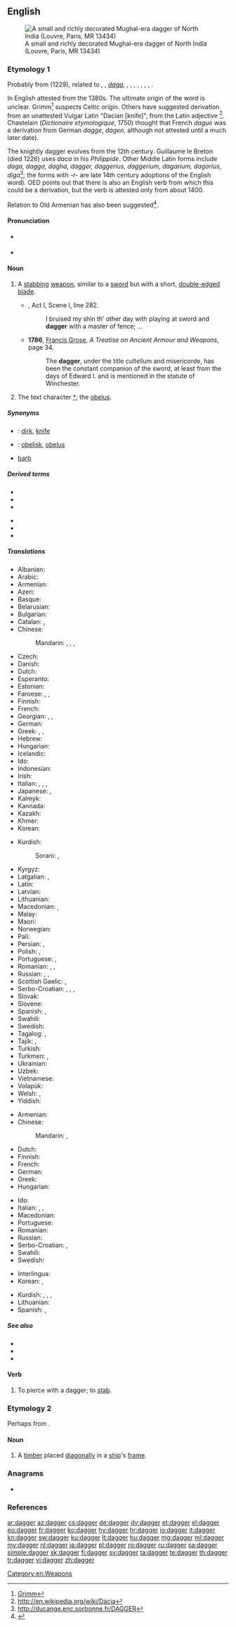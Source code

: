 {{also|Dagger}}
==English==
{{wikipedia|dab=dagger (disambiguation)|dagger|lang=en}}
[[Image:Dagger_India_Louvre_MR13434.jpg|thumb|A small and richly decorated Mughal-era dagger of North India (Louvre, Paris, MR 13434)]]

===Etymology 1===
Probably from {{etyl|fro|en}} {{m|fro|dague}} (1229), related to {{etyl|oc|-}}, {{etyl|it|-}}, {{etyl|es|-}} ''[[daga]]'', {{cog|de|Degen}}, {{cog|gml|dagge||knife's point}}, {{cog|non|daggardr}}, {{cog|cy|dager}}, {{m|cy|dagr}}, {{cog|br|dac}}, {{cog|sq|thikë||a knife, dagger}}, {{m|sq|thek||to stab, to pierce with a sharp object}}.

In English attested from the 1380s.
The ultimate origin of the word is unclear. Grimm<ref>[http://germazope.uni-trier.de:8080/Projekte/WBB2009/DWB/wbgui_py?lemid=GM03434 Grimm]</ref> <!-- dead link -->suspects Celtic origin.
Others have suggested derivation from an unattested Vulgar Latin {{m|la|*daca}} "Dacian [knife]", from the Latin adjective {{m|la|dācus}}<ref>http://en.wikipedia.org/wiki/Dacia</ref>. Chastelain (''Dictionaire etymologique'', 1750) thought that French ''dague'' was a derivation from German ''dagge'', ''dagen'', although not attested until a much later date).

The knightly dagger evolves from the 12th century. Guillaume le Breton (died 1226) uses ''daca'' in his ''Philippide''. Other Middle Latin forms include ''daga, dagga, dagha, dagger, daggerius, daggerium, dagarium, dagarius, diga''<ref>http://ducange.enc.sorbonne.fr/DAGGER</ref>; the forms with ''-r-'' are late 14th century adoptions of the English word).
OED points out that there is also an English verb {{m|en|dag||to stab}} from which this could be a derivation, but the verb is attested only from about 1400.

Relation to Old Armenian {{m|xcl|դակու||adze, axe}} has also been suggested<ref>{{R:xcl:Martirosyan|page=232}}</ref>.

====Pronunciation====
* {{a|UK}} {{IPA|/ˈdæɡə(ɹ)/|lang=en}}
* {{rhymes|æɡə(r)|lang=en}}

====Noun====
{{en-noun}}

# {{lb|en|weapon}} A [[stab]]bing [[weapon]], similar to a [[sword]] but with a short, [[double-edged]] [[blade]].
#* {{RQ:Shakespeare Wives}}, Act I, Scene I, line 282.
#*: I bruised my shin th’ other day with playing at sword and '''dagger''' with a master of fence; ...
#* '''1786''', [[w:Francis Grose|Francis Grose]], ''A Treatise on Ancient Armour and Weapons'', page 34.
#*: The '''dagger''', under the title cultellum and misericorde, has been the constant companion of the sword, at least from the days of Edward I. and is mentioned in the statute of Winchester.
# The text character [[†]]; the [[obelus]].

=====Synonyms=====
* {{qualifier|stabbing weapon}}: [[dirk]], [[knife]]
* {{qualifier|text character}}: [[obelisk]], [[obelus]]
* {{qualifier|anything that causes pain like a dagger}} [[barb]]

=====Derived terms=====
{{der-top}}
* {{l|en|at daggers drawn}}
* {{l|en|cloak-and-dagger}}
* {{l|en|double dagger}}
{{der-mid}}
* {{l|en|look daggers}}
* {{l|en|speak daggers}}
* {{l|en|stare daggers}}
{{der-bottom}}

=====Translations=====
{{trans-top|a stabbing weapon}}
* Albanian: {{t+|sq|kamë|f}}
* Arabic: {{t|ar|خَنْجَر|m}}
* Armenian: {{t+|hy|դաշույն}}
* Azeri: {{t+|az|xəncər}}
* Basque: {{t|eu|sastagai}}
* Belarusian: {{t|be|кінжа́л|m|sc=Cyrl}}
* Bulgarian: {{t+|bg|кама|f}}
* Catalan: {{t|ca|daga|f}}, {{t|ca|punyal|m}}
* Chinese:
*: Mandarin: {{t|cmn|短劍|sc=Hani}}, {{t+|cmn|短剑|tr=duǎnjiàn|sc=Hani}}, {{t+|cmn|匕首|tr=bǐshǒu|sc=Hani}}, {{t+|cmn|短刀|tr=duǎndāo|sc=Hani}}
* Czech: {{t+|cs|dýka|f}}
* Danish: {{t|da|dolk|c}}
* Dutch: {{t+|nl|dolk|m}}
* Esperanto: {{t|eo|ponardo}}
* Estonian: {{t|et|pistoda}}
* Faroese: {{t|fo|slíðraknívur|m}}, {{t|fo|dolkur|m}}, {{t|fo|daggari|m}}
* Finnish: {{t+|fi|tikari}}
* French: {{t+|fr|poignard|m}}
* Georgian: {{t+|ka|ხანჯალი}}, {{t|ka|დაშნა}}, {{t+|ka|სატევარი}}
* German: {{t+|de|Dolch|m}}
* Greek: {{t+|el|στιλέτο|n}}, {{t+|el|εγχειρίδιο|n}}, {{t+|el|ξιφίδιο|n}}
* Hebrew: {{t+|he|פגיון|m|tr=pigyon}}
* Hungarian: {{t+|hu|tőr}}
* Icelandic: {{t+|is|rýtingur|m}}
* Ido: {{t+|io|poniardo}}
* Indonesian: {{t+|id|belati}}
* Irish: {{t|ga|miodóg|f}}
* Italian: {{t+|it|daga|f}}, {{t+|it|pugnale|m}}, {{t+|it|stiletto|m}}, {{t+|it|misericordia|f}}
* Japanese: {{t+|ja|短剣|tr=たんけん, tanken|sc=Jpan}}, {{t+|ja|短刀|tr=たんとう, tantō|sc=Jpan}}
* Kalmyk: {{t|xal|ханҗал}}
* Kannada: {{t+|kn|ಬಾಕು|sc=Knda}}
* Kazakh: {{t|kk|қанжар|sc=Cyrl}}
* Khmer: {{t|km|កាំបិតស្នៀត|tr=kambət sniet|sc=Khmr}}
* Korean: {{t+|ko|단검|sc=Kore}}
{{trans-mid}}
* Kurdish:
*: Sorani: {{t+|ku|ده‌بان|tr=deban|sc=ku-Arab}}, {{t+|ku|خه‌نجه‌ر|tr=xencer|sc=ku-Arab}}
* Kyrgyz: {{t+|ky|канжар|sc=Cyrl}}
* Latgalian: {{t|ltg|tutyns|m}}, {{t|ltg|mylyns|m}}
* Latin: {{t|la|pugio|m}}
* Latvian: {{t|lv|duncis}}
* Lithuanian: {{t|lt|peilis|m}}
* Macedonian: {{t|mk|бодеж|m}}, {{t|mk|кама|f}}
* Malay: {{t|ms|belati}}
* Maori: {{t|mi|oka}}
* Norwegian: {{t+|no|dolk|m}}
* Pali: {{t|pi|chūrika|f}}
* Persian: {{t+|fa|خنجر|tr=xanjar|sc=fa-Arab}}, {{t+|fa|دشنه|tr=dašne|sc=fa-Arab}}
* Polish: {{t+|pl|sztylet|m}}, {{t|pl|kindżał|m}}
* Portuguese: {{t+|pt|adaga|f}}, {{t+|pt|punhal|m}}
* Romanian: {{t+|ro|pumnal|n}}, {{t+|ro|jungher|n}}, {{t+|ro|stilet|n}}
* Russian: {{t+|ru|кинжа́л|m}}, {{t+|ru|стиле́т|m}} {{qualifier|stiletto}}, {{t+|ru|ко́ртик|m}} {{qualifier|dirk}}
* Scottish Gaelic: {{t|gd|biodag|f}}, {{t|gd|cuinnsear|m}}
* Serbo-Croatian: {{t+|sh|bodež|m}}, {{t|sh|бодеж|m}}, {{t+|sh|kama|f}}, {{t|sh|кама|f}}
* Slovak: {{t+|sk|dýka|f}}
* Slovene: {{t|sl|bodež|m}}
* Spanish: {{t+|es|daga|f}}, {{t+|es|puñal|m}}
* Swahili: {{t|sw|jambia}}
* Swedish: {{t+|sv|dolk|c}}
* Tagalog: {{t|tl|punyal}}, {{t|tl|balaraw}}
* Tajik: {{t+|tg|ханҷар|sc=Cyrl}}, {{t|tg|дашна|sc=Cyrl}}
* Turkish: {{t+|tr|hançer}}
* Turkmen: {{t|tk|hancar}}, {{t|tk|gylyç}}
* Ukrainian: {{t+|uk|кинджа́л|m|sc=Cyrl}}
* Uzbek: {{t+|uz|xanjar}}
* Vietnamese: {{t+|vi|dao găm}}
* Volapük: {{t-needed|vo}}
* Welsh: {{t|cy|bidog|m|f}}, {{t|cy|bidogau|p}}
* Yiddish: {{t|yi|דאַגער|m|tr=dager|sc=Hebr}}
{{trans-bottom}}

{{trans-top|a text character}}
* Armenian: {{t+|hy|խաչանիշ}}
* Chinese:
*: Mandarin: {{t|cmn|劍號|sc=Hani}}, {{t|cmn|剑号|tr=jiànhào|sc=Hani}}
* Dutch: {{t+|nl|kruis|n}}
* Finnish: {{t+|fi|risti}}
* French: {{t+|fr|croix|f}}
* German: {{t+|de|Kreuz|n}}
* Greek: {{t+|el|οβελίσκος|m}}
* Hungarian: {{t+|hu|kereszt}}
{{trans-mid}}
* Ido: {{t+|io|kruco}}
* Italian: {{t+|it|croce}}, {{t+|it|daga}}, {{t|it|coniugazione hermitiana}}
* Macedonian: {{t|mk|крст|m}}
* Portuguese: {{t+|pt|adaga|f}}
* Romanian: {{t+|ro|semn de carte|n}}
* Russian: {{t+|ru|кре́стик|m}}
* Serbo-Croatian: {{t+|sh|križ}}, {{t+|sh|krst}}
* Swahili: {{t+|sw|nyambuo}}
* Swedish: {{t+|sv|kors|n}}
{{trans-bottom}}

{{checktrans-top}}
* Interlingua: {{t-check|ia|daga}}
* Korean: {{t+check|ko|단검|sc=Kore}}, {{t-check|ko|회검|sc=Kore}}
{{trans-mid}}
* Kurdish: {{t+check|ku|xencer|f}}, {{t+check|ku|qeme}}, {{t+check|ku|deban}}, {{t+check|ku|kahûr}}
* Lithuanian: {{t-check|lt|durklas|m}}
* Spanish: {{t+check|es|puñal|m}}, {{t+check|es|daga|f}}
{{trans-bottom}}

=====See also=====
* {{l|en|poniard}}
* {{l|en|rondel}}
* {{l|en|stiletto}}

====Verb====
{{en-verb}}

# To pierce with a dagger; to [[stab]].

===Etymology 2===
Perhaps from {{term|diagonal}}.

====Noun====
{{en-noun}}

# A [[timber]] placed [[diagonal]]ly in a [[ship]]'s [[frame]].
#: {{rfquotek|Knight}}

===Anagrams===
* {{l|en|ragged}}

===References===
<references/>

[[Category:en:Weapons]]

[[ar:dagger]]
[[az:dagger]]
[[cs:dagger]]
[[de:dagger]]
[[dv:dagger]]
[[et:dagger]]
[[el:dagger]]
[[eo:dagger]]
[[fr:dagger]]
[[ko:dagger]]
[[hy:dagger]]
[[hr:dagger]]
[[io:dagger]]
[[it:dagger]]
[[kn:dagger]]
[[sw:dagger]]
[[ku:dagger]]
[[lt:dagger]]
[[hu:dagger]]
[[mg:dagger]]
[[ml:dagger]]
[[my:dagger]]
[[nl:dagger]]
[[ja:dagger]]
[[pl:dagger]]
[[ro:dagger]]
[[ru:dagger]]
[[sa:dagger]]
[[simple:dagger]]
[[sk:dagger]]
[[fi:dagger]]
[[sv:dagger]]
[[ta:dagger]]
[[te:dagger]]
[[th:dagger]]
[[tr:dagger]]
[[vi:dagger]]
[[zh:dagger]]